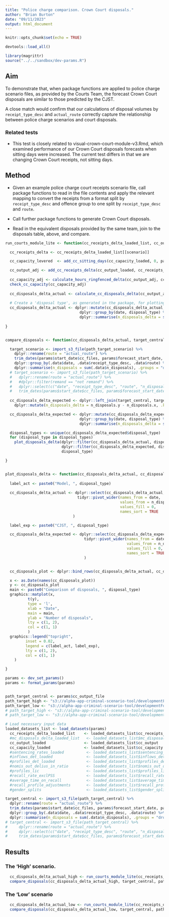 ```yaml
---
title: "Police charge comparison. Crown Court disposals."
author: "Brian Burton"
date: "09/11/2023"
output: html_document
---
```


```r
knitr::opts_chunk$set(echo = TRUE)

devtools::load_all()

library(magrittr)
source("../../sandbox/dev-params.R")

```

## Aim

To demonstrate that, when package functions are applied to police charge
scenario files, as provided by the Courts Team, the forecast Crown Court
disposals are similar to those predicted by the CJST.

A close match would confirm that our calculations of disposal volumes by
`receipt_type_desc` and `actual_route` correctly capture the relationship
between police charge scenarios and court disposals.

### Related tests

* This test is closely related to visual-crown-court-module-v3.Rmd, which
examined performance of our Crown Court disposals forecasts when sitting days
were increased. The current test differs in that we are changing Crown Court
receipts, not sitting days.

<!-- * This test is also closely related to visual-police-charge-scenarios-v2.Rmd, -->
<!-- which examined performance of our Crown Court receipts calculations when -->
<!-- provided with the the same police scenario files used here. Our benchmark here, -->
<!-- however, includes the impacts of various adjustments to Court receipts made by -->
<!-- the Courts team so deviations exhibited here indicate how much 'accuracy' is -->
<!-- lost in forecasts, which do not have any of these adjustments. -->


## Method

* Given an example police charge court receipts scenario file, call package
  functions to read in the file contents and apply the
  relevant mapping to convert the receipts from a format split by
  `receipt_type_desc` and offence group to one split by `receipt_type_desc` and
  `route`.

* Call further package functions to generate Crown Court disposals.
  
* Read in the equivalent disposals provided by the same team, join to the
  disposals table, above, and compare.
  

```r

run_courts_module_lite <- function(cc_receipts_delta_loaded_list, cc_output_loaded, cc_capacity_loaded, scenario, params) {

  cc_receipts_delta <- cc_receipts_delta_loaded_list[[scenario]]

  cc_capacity_levered  <- add_cc_sitting_days(cc_capacity_loaded, 0, params$forecast_start_date)

  cc_output_adj <- add_cc_receipts_delta(cc_output_loaded, cc_receipts_delta)
  
  cc_capacity_adj <- calculate_hours_ringfenced_delta(cc_output_adj, cc_capacity_levered)
  check_cc_capacity(cc_capacity_adj)
  
  cc_disposals_delta_actual <- calculate_cc_disposals_delta(cc_output_adj, cc_capacity_adj)
  
  # Create a 'disposal type', as generated in the package, for plotting
  cc_disposals_delta_actual <- dplyr::mutate(cc_disposals_delta_actual, disposal_type = paste0("cc_", route)) %>%
                                 dplyr::group_by(date, disposal_type) %>%
                                 dplyr::summarise(n_disposals_delta = sum(n_disposals_delta, na.rm = TRUE), .groups = "drop")
  
}


compare_disposals <- function(cc_disposals_delta_actual, target_central, path_target_scenario, params) {

  target_scenario <- import_s3_file(path_target_scenario) %>%
    dplyr::rename(route = "actual_route") %>%
    trim_dates(params$start_date$cc_files, params$forecast_start_date, params$forecast_end_date) %>%
    dplyr::group_by(.data$date, .data$receipt_type_desc, .data$route) %>%
    dplyr::summarise(n_disposals = sum(.data$n_disposals), .groups = "drop")
  # target_scenario <- import_s3_file(path_target_scenario) %>%
  #   dplyr::rename(route = "actual_route") %>%
  #   #dplyr::filter(remand == "not remand") %>%
  #   dplyr::select(c("date", "receipt_type_desc", "route", "n_disposals")) %>%
  #   trim_dates(params$start_date$cc_files, params$forecast_start_date, params$forecast_end_date)
  
  cc_disposals_delta_expected <- dplyr::left_join(target_central, target_scenario, by = c("date", "receipt_type_desc", "route")) %>%
    dplyr::mutate(n_disposals_delta = n_disposals.y - n_disposals.x, .keep = "unused")

  cc_disposals_delta_expected <- dplyr::mutate(cc_disposals_delta_expected, disposal_type = paste0("cc_", route)) %>%
                                 dplyr::group_by(date, disposal_type) %>%
                                 dplyr::summarise(n_disposals_delta = sum(n_disposals_delta, na.rm = TRUE), .groups = "drop")

  disposal_types <- unique(cc_disposals_delta_expected$disposal_type)
  for (disposal_type in disposal_types)
    plot_disposals_delta(dplyr::filter(cc_disposals_delta_actual, disposal_type == !!disposal_type),
                         dplyr::filter(cc_disposals_delta_expected, disposal_type == !!disposal_type),
                         disposal_type)

}


plot_disposals_delta <- function(cc_disposals_delta_actual, cc_disposals_delta_expected, disposal_type) {
  
  label_act <- paste0("Model, ", disposal_type)
  
  cc_disposals_delta_actual <- dplyr::select(cc_disposals_delta_actual, date, n_disposals_delta) %>%
                                tidyr::pivot_wider(names_from = date,
                                                   values_from = n_disposals_delta,
                                                   values_fill = 0,
                                                   names_sort = TRUE
                              )

  label_exp <- paste0("CJST, ", disposal_type)

  cc_disposals_delta_expected <- dplyr::select(cc_disposals_delta_expected, date, n_disposals_delta) %>%
                                   tidyr::pivot_wider(names_from = date,
                                                      values_from = n_disposals_delta,
                                                      values_fill = 0,
                                                      names_sort = TRUE
                                   )


  cc_disposals_plot <- dplyr::bind_rows(cc_disposals_delta_actual, cc_disposals_delta_expected)

  x <- as.Date(names(cc_disposals_plot))
  y <- cc_disposals_plot
  main <- paste0("Comparison of disposals, ", disposal_type)
  graphics::matplot(x,
          t(y),
          type = 'l',
          xlab = "Date",
          main = main,
          ylab = "Number of disposals",
          lty = c(1, 2),
          col = c(1, 1)
          )
  graphics::legend("topright",
         inset = 0.02,
         legend = c(label_act, label_exp),
         lty = c(1, 2),
         col = c(1, 1)
    )

}

```


```r

params <- dev_set_params()
params <- format_params(params)


path_target_central <- params$cc_output_file
path_target_high <- "s3://alpha-app-criminal-scenario-tool/developmentFolder/Dev_sep23_v1/model_outputs/adjustments/sensitivity_sd_scaled_v2_231006_0932/crown-output-sep23_s1.csv"   # '20231113 - Bayley Cartmell - Re_ Alternative cc_output tables_.msg'
path_target_low <- "s3://alpha-app-criminal-scenario-tool/developmentFolder/Dev_sep23_v1/model_outputs/adjustments/sensitivity_sd_scaled_v2_231006_0932/crown-output-sep23_s3.csv"   # '20231113 - Bayley Cartmell - Re_ Alternative cc_output tables_.msg'
# path_target_high <- "s3://alpha-app-criminal-scenario-tool/developmentFolder/Dev_sep23_v1/model_outputs/adjustments/sensitivity_sd_scaled_v2_231006_0932/crown-output-os_adj_hmcts-sep23_s1.csv"   # '20231110 - Bayley Cartmell - Re_ Alternative cc_output tables_.msg'
# path_target_low <- "s3://alpha-app-criminal-scenario-tool/developmentFolder/Dev_sep23_v1/model_outputs/adjustments/sensitivity_sd_scaled_v2_231006_0932/crown-output-os_adj_hmcts-sep23_s3.csv"   # '20231110 - Bayley Cartmell - Re_ Alternative cc_output tables_.msg'

# Load necessary input data
loaded_datasets_list <- load_datasets(params)
  cc_receipts_delta_loaded_list    <- loaded_datasets_list$cc_receipts_delta_loaded_list
  #mc_disposals_delta_loaded_list   <- loaded_datasets_list$mc_disposals_delta_loaded_list
  cc_output_loaded                 <- loaded_datasets_list$cc_output
  cc_capacity_loaded               <- loaded_datasets_list$cc_capacity
  #sentencing_rates_loaded          <- loaded_datasets_list$sentencing_rates
  #inflows_det_loaded               <- loaded_datasets_list$inflows_det
  #profiles_det_loaded              <- loaded_datasets_list$profiles_det
  #nomis_out_delius_in_ratio        <- loaded_datasets_list$nomis_out_delius_in_ratio
  #profiles_lic                     <- loaded_datasets_list$profiles_lic
  #recall_rate_exclPSS              <- loaded_datasets_list$recall_rate_exclPSS
  #average_time_on_recall           <- loaded_datasets_list$average_time_on_recall
  #recall_profile_adjustments       <- loaded_datasets_list$recall_profile_adjustments
  #gender_splits                    <- loaded_datasets_list$gender_splits

target_central <- import_s3_file(path_target_central) %>%
  dplyr::rename(route = "actual_route") %>%
  trim_dates(params$start_date$cc_files, params$forecast_start_date, params$forecast_end_date) %>%
  dplyr::group_by(.data$date, .data$receipt_type_desc, .data$route) %>%
  dplyr::summarise(n_disposals = sum(.data$n_disposals), .groups = "drop")
# target_central <- import_s3_file(path_target_central) %>%
#     dplyr::rename(route = "actual_route") %>%
#     dplyr::select(c("date", "receipt_type_desc", "route", "n_disposals")) %>%
#     trim_dates(params$start_date$cc_files, params$forecast_start_date, params$forecast_end_date)


```


## Results

### The 'High' scenario.

```r

  cc_disposals_delta_actual_high <- run_courts_module_lite(cc_receipts_delta_loaded_list, cc_output_loaded, cc_capacity_loaded, "sep23_high", params)
  compare_disposals(cc_disposals_delta_actual_high, target_central, path_target_high, params)
```


### The 'Low' scenario

```r
  cc_disposals_delta_actual_low <- run_courts_module_lite(cc_receipts_delta_loaded_list, cc_output_loaded, cc_capacity_loaded, "sep23_low", params)
  compare_disposals(cc_disposals_delta_actual_low, target_central, path_target_low, params)
```

